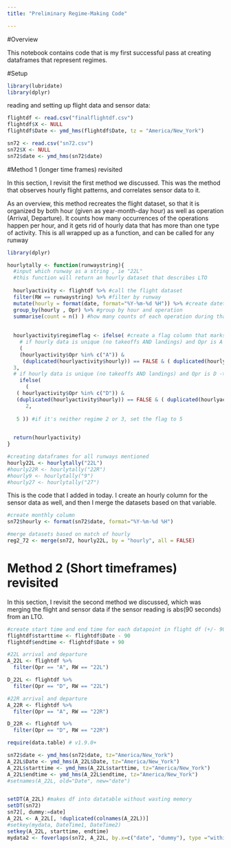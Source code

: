 ```yaml
---
title: "Preliminary Regime-Making Code"

---
```


#Overview 

This notebook contains code that is my first successful pass at creating dataframes that represent regimes. 


#Setup 

```r
library(lubridate)
library(dplyr)
```


reading and setting up flight data and sensor data: 

```r
flightdf <- read.csv("finalflightdf.csv")
flightdf$X <- NULL
flightdf$Date <- ymd_hms(flightdf$Date, tz = "America/New_York")
```

```r
sn72 <- read.csv("sn72.csv")
sn72$X <- NULL
sn72$date <- ymd_hms(sn72$date)
```

#Method 1 (longer time frames) revisited

In this section, I revisit the first method we discussed. This was the method that observes hourly flight patterns, and correlates sensor data to it. 

As an overview, this method recreates the flight dataset, so that it is organized by both hour (given as year-month-day hour) as well as operation (Arrival, Departure). It counts how many occurrences of the operations happen per hour, and it gets rid of hourly data that has more than one type of activity. This is all wrapped up as a function, and can be called for any runway



```r

library(dplyr)

hourlytally <- function(runwaystring){
  #input which runway as a string , ie "22L"
  #this function will return an hourly dataset that describes LTO 
  
  hourlyactivity <- flightdf %>% #call the flight dataset
  filter(RW == runwaystring) %>% #filter by runway
  mutate(hourly = format(date, format="%Y-%m-%d %H")) %>% #create datetime object that shows the hour
  group_by(hourly , Opr) %>% #group by hour and operation
  summarise(count = n() ) #how many counts of each operation during that hour 
  
  
  hourlyactivity$regimeflag <- ifelse( #create a flag column that marks which regime the hour is in 
    # if hourly data is unique (no takeoffs AND landings) and Opr is A -> regime 3
    (
    (hourlyactivity$Opr %in% c("A")) &
     (duplicated(hourlyactivity$hourly)) == FALSE & ( duplicated(hourlyactivity$hourly, fromLast=TRUE) == FALSE  ) ),
  3,
  # if hourly data is unique (no takeoffs AND landings) and Opr is D -> regime 2
    ifelse(
      (
   ( hourlyactivity$Opr %in% c("D")) &
   (duplicated(hourlyactivity$hourly)) == FALSE & ( duplicated(hourlyactivity$hourly, fromLast=TRUE) == FALSE  ) ),
      2,
   
   5 )) #if it's neither regime 2 or 3, set the flag to 5

  
  return(hourlyactivity)
}

#creating dataframes for all runways mentioned
hourly22L <- hourlytally("22L")
#hourly22R <- hourlytally("22R")
#hourly9 <- hourlytally("9")
#hourly27 <- hourlytally("27")

```


This is the code that I added in today. I create an hourly column for the sensor data as well, and then I merge the datasets based on that variable. 

```r
#create monthly column 
sn72$hourly <- format(sn72$date, format="%Y-%m-%d %H")

#merge datasets based on match of hourly  
reg2_72 <- merge(sn72, hourly22L, by = "hourly", all = FALSE)
```



# Method 2 (Short timeframes) revisited

In this section, I revisit the second method we discussed, which was merging the flight and sensor data if the sensor reading is abs(90 seconds) from an LTO.

```r

#create start time and end time for each datapoint in flight df (+/- 90 s)
flightdf$starttime <- flightdf$Date - 90
flightdf$endtime <- flightdf$Date + 90

#22L arrival and departure
A_22L <- flightdf %>%
  filter(Opr == "A", RW == "22L")

D_22L <- flightdf %>%
  filter(Opr == "D", RW == "22L")

#22R arrival and departure
A_22R <- flightdf %>%
  filter(Opr == "A", RW == "22R")

D_22R <- flightdf %>%
  filter(Opr == "D", RW == "22R")
```



```r

require(data.table) # v1.9.0+

sn72$date <- ymd_hms(sn72$date, tz="America/New_York")
A_22L$Date <- ymd_hms(A_22L$Date, tz="America/New_York")
A_22L$starttime <- ymd_hms(A_22L$starttime, tz="America/New_York")
A_22L$endtime <- ymd_hms(A_22L$endtime, tz="America/New_York")
#setnames(A_22L, old="Date", new="date")


setDT(A_22L) #makes df into datatable without wasting memory
setDT(sn72)
sn72[, dummy:=date]
A_22L <- A_22L[, !duplicated(colnames(A_22L))]
#setkey(mydata, DateTime1, DateTime2)
setkey(A_22L, starttime, endtime)
mydata2 <- foverlaps(sn72, A_22L, by.x=c("date", "dummy"), type ="within", nomatch=0L)[, dummy := NULL][]

```


